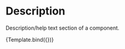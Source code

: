 

<Meta title="Components / Reusable / Description" component={Description} />


# Description

Description/help text section of a component.

<Canvas>
  <Story
    name="Description"
    args={{component: {description: 'The quick brown fox jumps over the lazy dog.'}}}
  >
    {Template.bind({})}
  </Story>
</Canvas>

<ArgsTable of={Description} />
